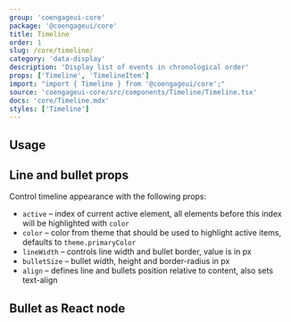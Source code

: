 ```yaml
---
group: 'coengageui-core'
package: '@coengageui/core'
title: Timeline
order: 1
slug: /core/timeline/
category: 'data-display'
description: 'Display list of events in chronological order'
props: ['Timeline', 'TimelineItem']
import: "import { Timeline } from '@coengageui/core';"
source: 'coengageui-core/src/components/Timeline/Timeline.tsx'
docs: 'core/Timeline.mdx'
styles: ['Timeline']
---
```



## Usage

<Demo data={TimelineDemos.usage} />

## Line and bullet props

Control timeline appearance with the following props:

- `active` – index of current active element, all elements before this index will be highlighted with `color`
- `color` – color from theme that should be used to highlight active items, defaults to `theme.primaryColor`
- `lineWidth` – controls line width and bullet border, value is in px
- `bulletSize` – bullet width, height and border-radius in px
- `align` – defines line and bullets position relative to content, also sets text-align

<Demo data={TimelineDemos.configurator} />

## Bullet as React node

<Demo data={TimelineDemos.bullet} />
